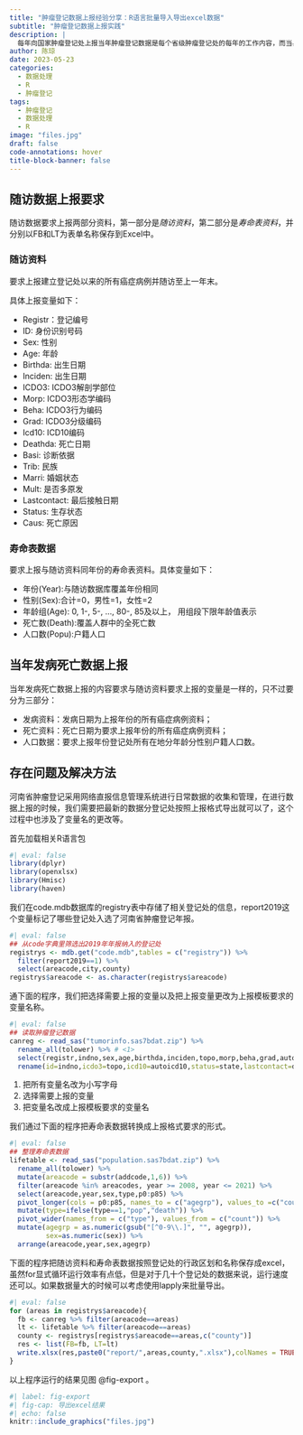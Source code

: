```yaml
---
title: "肿瘤登记数据上报经验分享：R语言批量导入导出excel数据"
subtitle: "肿瘤登记数据上报实践"
description: |
  每年向国家肿瘤登记处上报当年肿瘤登记数据是每个省级肿瘤登记处的每年的工作内容，而当县区级登记处的数量很多的时候，数据整理工作变得很琐碎，这篇博文将向大家介绍如何处理肿瘤登记上报过程中的数据处理。
author: 陈琼
date: 2023-05-23
categories:
  - 数据处理
  - R
  - 肿瘤登记
tags:
  - 肿瘤登记
  - 数据处理
  - R
image: "files.jpg"
draft: false
code-annotations: hover
title-block-banner: false
---
```



## 随访数据上报要求
随访数据要求上报两部分资料，第一部分是*随访资料*，第二部分是*寿命表资料*，并分别以FB和LT为表单名称保存到Excel中。

### 随访资料
要求上报建立登记处以来的所有癌症病例并随访至上一年末。

具体上报变量如下：

- Registr：登记编号
- ID: 身份识别号码
- Sex: 性别
- Age: 年龄
- Birthda: 出生日期
- Inciden: 出生日期
- ICDO3: ICDO3解剖学部位
- Morp: ICDO3形态学编码
- Beha: ICDO3行为编码
- Grad: ICDO3分级编码
- Icd10: ICD10编码
- Deathda: 死亡日期
- Basi: 诊断依据
- Trib: 民族
- Marri: 婚姻状态
- Mult: 是否多原发
- Lastcontact: 最后接触日期
- Status: 生存状态
- Caus: 死亡原因

### 寿命表数据
要求上报与随访资料同年份的寿命表资料。具体变量如下：

- 年份(Year):与随访数据库覆盖年份相同
- 性别(Sex):合计=0，男性=1，女性=2
- 年龄组(Age): 0, 1-, 5-, ..., 80-, 85及以上， 用组段下限年龄值表示
- 死亡数(Death):覆盖人群中的全死亡数
- 人口数(Popu):户籍人口

## 当年发病死亡数据上报
当年发病死亡数据上报的内容要求与随访资料要求上报的变量是一样的，只不过要分为三部分：

- 发病资料：发病日期为上报年份的所有癌症病例资料；
- 死亡资料：死亡日期为要求上报年份的所有癌症病例资料；
- 人口数据：要求上报年份登记处所有在地分年龄分性别户籍人口数。

## 存在问题及解决方法
河南省肿瘤登记采用网络直报信息管理系统进行日常数据的收集和管理，在进行数据上报的时候，我们需要把最新的数据分登记处按照上报格式导出就可以了，这个过程中也涉及了变量名的更改等。

首先加载相关R语言包

```r
#| eval: false
library(dplyr)
library(openxlsx)
library(Hmisc)
library(haven)
```




我们在code.mdb数据库的registry表中存储了相关登记处的信息，report2019这个变量标记了哪些登记处入选了河南省肿瘤登记年报。

```r
#| eval: false
## 从code字典里筛选出2019年年报纳入的登记处
registrys <- mdb.get("code.mdb",tables = c("registry")) %>% 
  filter(report2019==1) %>% 
  select(areacode,city,county)
registrys$areacode <- as.character(registrys$areacode)
```


通下面的程序，我们把选择需要上报的变量以及把上报变量更改为上报模板要求的变量名称。

```r
#| eval: false
## 读取肿瘤登记数据
canreg <- read_sas("tumorinfo.sas7bdat.zip") %>% 
  rename_all(tolower) %>% # <1>
  select(registr,indno,sex,age,birthda,inciden,topo,morp,beha,grad,autoicd10,deathda,basi,state,caus,dlc,areacode) %>% # <2>
  rename(id=indno,icdo3=topo,icd10=autoicd10,status=state,lastcontact=dlc) # <3>
```

1. 把所有变量名改为小写字母
2. 选择需要上报的变量
3. 把变量名改成上报模板要求的变量名

我们通过下面的程序把寿命表数据转换成上报格式要求的形式。

```r
#| eval: false
## 整理寿命表数据
lifetable <- read_sas("population.sas7bdat.zip") %>% 
  rename_all(tolower) %>% 
  mutate(areacode = substr(addcode,1,6)) %>% 
  filter(areacode %in% areacodes, year >= 2008, year <= 2021) %>% 
  select(areacode,year,sex,type,p0:p85) %>%
  pivot_longer(cols = p0:p85, names_to = c("agegrp"), values_to =c("count")) %>% 
  mutate(type=ifelse(type==1,"pop","death")) %>% 
  pivot_wider(names_from = c("type"), values_from = c("count")) %>% 
  mutate(agegrp = as.numeric(gsub("[^0-9\\.]", "", agegrp)),
         sex=as.numeric(sex)) %>% 
  arrange(areacode,year,sex,agegrp)
```

下面的程序把随访资料和寿命表数据按照登记处的行政区划和名称保存成excel，虽然for显式循环运行效率有点低，但是对于几十个登记处的数据来说，运行速度还可以。如果数据量大的时候可以考虑使用lapply来批量导出。

```r
#| eval: false
for (areas in registrys$areacode){
  fb <- canreg %>% filter(areacode==areas)
  lt <- lifetable %>% filter(areacode==areas)
  county <- registrys[registrys$areacode==areas,c("county")]
  res <- list(FB=fb, LT=lt)
  write.xlsx(res,paste0("report/",areas,county,".xlsx"),colNames = TRUE)
}
```

以上程序运行的结果见图 @fig-export 。

```r
#| label: fig-export
#| fig-cap: 导出excel结果
#| echo: false
knitr::include_graphics("files.jpg")
```

